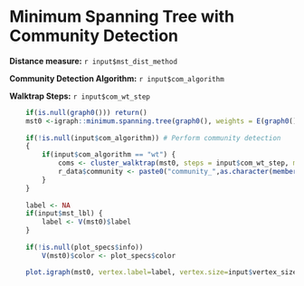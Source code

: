 
# Minimum Spanning Tree with Community Detection

**Distance measure:** `r input$mst_dist_method`

**Community Detection Algorithm:** `r input$com_algorithm`

**Walktrap Steps:** `r input$com_wt_step`


```r
    if(is.null(graph0())) return()
    mst0 <-igraph::minimum.spanning.tree(graph0(), weights = E(graph0())$weight)
    
    if(!is.null(input$com_algorithm)) # Perform community detection
    {
        if(input$com_algorithm == "wt") {
            coms <- cluster_walktrap(mst0, steps = input$com_wt_step, merges = TRUE, modularity = TRUE, membership = TRUE)
            r_data$community <- paste0("community_",as.character(membership(coms)))
        }
    }
    
    label <- NA
    if(input$mst_lbl) {
        label <- V(mst0)$label
    }
    
    if(!is.null(plot_specs$info))
        V(mst0)$color <- plot_specs$color

    plot.igraph(mst0, vertex.label=label, vertex.size=input$vertex_size) # Seems the community shading does not work with Rmarkdown, not yet sure why. The user will have to color sample by community to visualize it.
        
```

